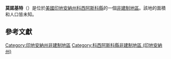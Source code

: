 {{noteTA
|G1=USState
|G2=地名
|G3=Unit
}}
{{Infobox settlement
|official_name            = 莫諾基特
|native_name = Monoquet
|settlement_type          = [[非建制地區|非建制地區]]
|image_skyline            = 
|imagesize                = 
|pushpin_map              = USA Indiana
|pushpin_label            = 莫諾基特
|pushpin_label_position   = top
|pushpin_map_caption      = 莫諾基特在印地安納州的位置
|subdivision_type         = [[世界政區索引|國家]]
|subdivision_type1        = [[美国州份|州份]]
|subdivision_type2        = [[印地安納州行政区划|縣]]
|subdivision_name         = [[美国|美国]]
|subdivision_name1        = [[印地安納州|印地安納州]]
|subdivision_name2        = [[科西阿斯科縣_(印地安納州)|科西阿斯科縣]]
|elevation_ft             = 846
|elevation_m              = 258
|area_total_km2           = 
|area_total_sq_mi         = 
|area_land_km2            = 
|area_land_sq_mi          = 
|area_water_km2           = 
|area_water_sq_mi         = 
|population_as_of         = 2010
|population_footnotes     = 
|population_total         = 
|population_metro         = 
|population_density_km2   = auto
|population_density_sq_mi = auto
|timezone                 = [[北美东部时区|北美东部时区]]
|utc_offset               = -5
|coordinates              = {{coord|41|17|22|N|85|51|42|W|display=inline,title}}
| coor_pinpoint           = 
| coordinates_footnotes   = 
|timezone_DST             = EDT
|utc_offset_DST           = -4
|postal_code_type         = [[美國郵區編號|郵區編號]]
|postal_code              = 46582
|area_code                = {{link-en|电话区号574|Area code 574|574}}
|blank_name = [[地名信息系统|GNIS ID]]
|blank_info = 439337<ref name="GNIS">{{cite gnis|439337|Monoquet}}</ref>
}}
'''莫諾基特'''（{{lang-en|Monoquet}}）是位於[[美國|美國]][[印地安納州|印地安納州]][[科西阿斯科縣_(印地安納州)|科西阿斯科縣]]的一個[[非建制地區|非建制地區]]。該地的面積和人口皆未知。

== 參考文獻 ==
{{reflist}}

{{科西阿斯科縣 (印地安納州)}}

{{DEFAULTSORT:Monoquet}}
[[Category:印地安納州非建制地區|Category:印地安納州非建制地區]]
[[Category:科西阿斯科縣非建制地區_(印地安納州)|Category:科西阿斯科縣非建制地區 (印地安納州)]]

{{Indiana-geo-stub}}